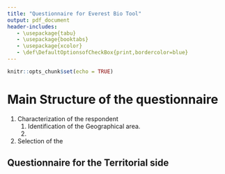 ```yaml
---
title: "Questionnaire for Everest Bio Tool"
output: pdf_document
header-includes:
   - \usepackage{tabu}
   - \usepackage{booktabs}
   - \usepackage{xcolor}
   - \def\DefaultOptionsofCheckBox{print,bordercolor=blue}
---
```


```r
knitr::opts_chunk$set(echo = TRUE)
```

# Main Structure of the questionnaire

1. Characterization of the respondent 
   1. Identification of the Geographical area.
   2.
2. Selection of the 



## Questionnaire for the Territorial side


\begin{Form}

\begin{tabu} to \linewidth {X[2,l] | X[1,c] | X[1p, c]}

\midrule
\textbf{Characterizing the respondant} & & \\
\midrule


\TextField[width=15em, bordercolor={0 0 0}]{Enter your name:} & & \\

\midrule
\textbf{Provisioning Services (biotic \& Abiotic)} & & \\
\midrule

\textit{Are cultivated plants (Terrestrial or Aquatic) strategic for the territory for nutrition, materials or energy ?} & 
         \CheckBox[name=optionA, width=10pt]{Yes  Not} & \\

 & & \\
 & & \\
 & & \\

\end{tabu}
    
\end{Form}




